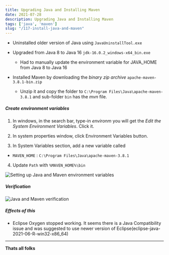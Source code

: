 ```yaml
---
title: Upgrading Java and Installing Maven
date: 2021-07-28
description: Upgrading Java and Installing Maven
tags: ['java', 'maven']
slug: "/117-install-java-and-maven"
---
```


* Uninstalled older version of Java using `JavaUninstallTool.exe` 

* Upgraded from Java 8 to Java 16 `jdk-16.0.2_windows-x64_bin.exe`
  - Had to manually update the environment variable for JAVA_HOME from Java 8 to Java 16

* Installed Maven by downloading the *binary zip archive* `apache-maven-3.8.1-bin.zip`
  - Unzip it and copy the folder to `C:\Program Files\Java\apache-maven-3.8.1` and sub-folder `bin` has the *mvn* file. 

##### Create environment variables

1. In windows, in the search bar, type-in *environm* you will get the *Edit the System Environment Variables*. Click it. 

2. In system properties window, click Environment Variables button. 

3. In System Variables section, add a new variable called 
  - `MAVEN_HOME` : `C:\Program Files\Java\apache-maven-3.8.1`

4. Update `Path` with `%MAVEN_HOME%\bin`

![Setting up Java and Maven environment variables](./environment-variable.png)

##### Verification 

![Java and Maven verification](./install-java-maven.png)

##### Effects of this
* Eclipse Oxygen stopped working. It seems there is a Java Compatibility issue and was suggested to use newer version of Eclipse(eclipse-java-2021-06-R-win32-x86_64)

* * * 

**Thats all folks**